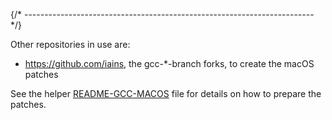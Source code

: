 
{/* ------------------------------------------------------------------------ */}

Other repositories in use are:

- https://github.com/iains, the gcc-*-branch forks, to create the macOS patches

See the helper
[README-GCC-MACOS](https://github.com/xpack-dev-tools/xbb-helper-xpack/blob/xpack/patches/README-GCC-MACOS.md)
file for details on how to prepare the patches.

